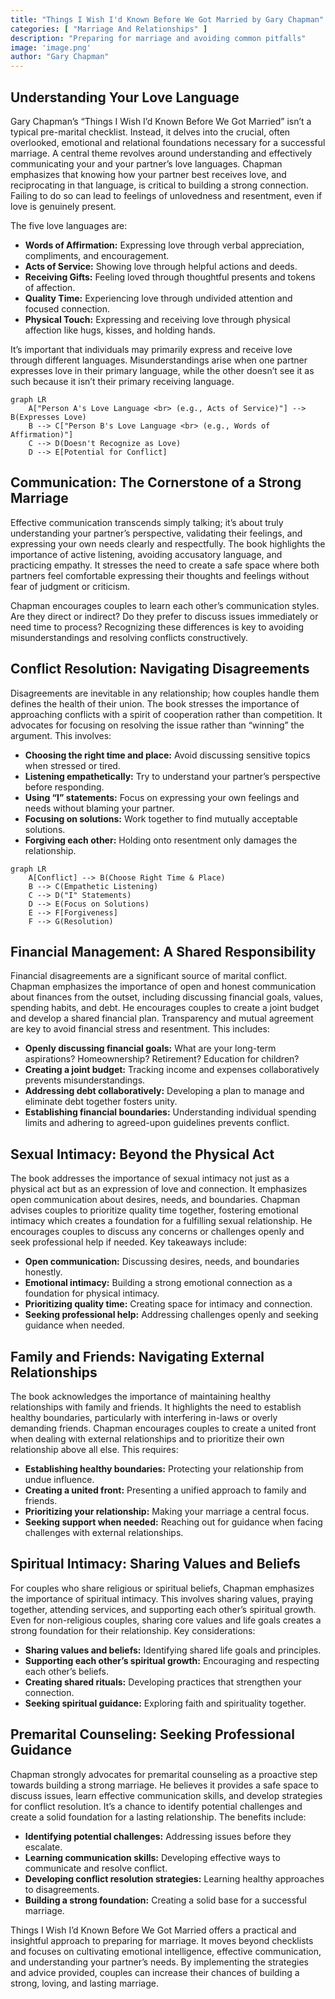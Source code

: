 ```yaml
---
title: "Things I Wish I'd Known Before We Got Married by Gary Chapman"
categories: [ "Marriage And Relationships" ]
description: "Preparing for marriage and avoiding common pitfalls"
image: 'image.png'
author: "Gary Chapman"
---
```

## Understanding Your Love Language

Gary Chapman's "Things I Wish I'd Known Before We Got Married" isn't a typical pre-marital checklist.  Instead, it delves into the crucial, often overlooked, emotional and relational foundations necessary for a successful marriage.  A central theme revolves around understanding and effectively communicating your and your partner's love languages.  Chapman emphasizes that knowing how your partner best receives love, and reciprocating in that language, is critical to building a strong connection.  Failing to do so can lead to feelings of unlovedness and resentment, even if love is genuinely present.

The five love languages are:

* **Words of Affirmation:** Expressing love through verbal appreciation, compliments, and encouragement.
* **Acts of Service:** Showing love through helpful actions and deeds.
* **Receiving Gifts:** Feeling loved through thoughtful presents and tokens of affection.
* **Quality Time:** Experiencing love through undivided attention and focused connection.
* **Physical Touch:** Expressing and receiving love through physical affection like hugs, kisses, and holding hands.

It's important that individuals may primarily express and receive love through different languages. Misunderstandings arise when one partner expresses love in their primary language, while the other doesn't see it as such because it isn't their primary receiving language.

```mermaid
graph LR
    A["Person A's Love Language <br> (e.g., Acts of Service)"] --> B(Expresses Love)
    B --> C["Person B's Love Language <br> (e.g., Words of Affirmation)"]
    C --> D(Doesn't Recognize as Love)
    D --> E[Potential for Conflict]
```

##  Communication: The Cornerstone of a Strong Marriage

Effective communication transcends simply talking; it's about truly understanding your partner's perspective, validating their feelings, and expressing your own needs clearly and respectfully. The book highlights the importance of active listening, avoiding accusatory language, and practicing empathy.  It stresses the need to create a safe space where both partners feel comfortable expressing their thoughts and feelings without fear of judgment or criticism.  

Chapman encourages couples to learn each other's communication styles.  Are they direct or indirect?  Do they prefer to discuss issues immediately or need time to process? Recognizing these differences is key to avoiding misunderstandings and resolving conflicts constructively.

## Conflict Resolution: Navigating Disagreements

Disagreements are inevitable in any relationship; how couples handle them defines the health of their union.  The book stresses the importance of approaching conflicts with a spirit of cooperation rather than competition.  It advocates for focusing on resolving the issue rather than "winning" the argument.  This involves:

* **Choosing the right time and place:** Avoid discussing sensitive topics when stressed or tired.
* **Listening empathetically:** Try to understand your partner's perspective before responding.
* **Using "I" statements:** Focus on expressing your own feelings and needs without blaming your partner.
* **Focusing on solutions:**  Work together to find mutually acceptable solutions.
* **Forgiving each other:** Holding onto resentment only damages the relationship.

```mermaid
graph LR
    A[Conflict] --> B(Choose Right Time & Place)
    B --> C(Empathetic Listening)
    C --> D("I" Statements)
    D --> E(Focus on Solutions)
    E --> F[Forgiveness]
    F --> G(Resolution)
```

##  Financial Management: A Shared Responsibility

Financial disagreements are a significant source of marital conflict. Chapman emphasizes the importance of open and honest communication about finances from the outset, including discussing financial goals, values, spending habits, and debt. He encourages couples to create a joint budget and develop a shared financial plan. Transparency and mutual agreement are key to avoid financial stress and resentment. This includes:

* **Openly discussing financial goals:**  What are your long-term aspirations?  Homeownership?  Retirement?  Education for children?
* **Creating a joint budget:**  Tracking income and expenses collaboratively prevents misunderstandings.
* **Addressing debt collaboratively:**  Developing a plan to manage and eliminate debt together fosters unity.
* **Establishing financial boundaries:**  Understanding individual spending limits and adhering to agreed-upon guidelines prevents conflict.


##  Sexual Intimacy:  Beyond the Physical Act

The book addresses the importance of sexual intimacy not just as a physical act but as an expression of love and connection.  It emphasizes open communication about desires, needs, and boundaries.  Chapman advises couples to prioritize quality time together, fostering emotional intimacy which creates a foundation for a fulfilling sexual relationship.  He encourages couples to discuss any concerns or challenges openly and seek professional help if needed.  Key takeaways include:

* **Open communication:**  Discussing desires, needs, and boundaries honestly.
* **Emotional intimacy:**  Building a strong emotional connection as a foundation for physical intimacy.
* **Prioritizing quality time:**  Creating space for intimacy and connection.
* **Seeking professional help:**  Addressing challenges openly and seeking guidance when needed.


##  Family and Friends:  Navigating External Relationships

The book acknowledges the importance of maintaining healthy relationships with family and friends.  It highlights the need to establish healthy boundaries, particularly with interfering in-laws or overly demanding friends.  Chapman encourages couples to create a united front when dealing with external relationships and to prioritize their own relationship above all else. This requires:

* **Establishing healthy boundaries:** Protecting your relationship from undue influence.
* **Creating a united front:**  Presenting a unified approach to family and friends.
* **Prioritizing your relationship:**  Making your marriage a central focus.
* **Seeking support when needed:**  Reaching out for guidance when facing challenges with external relationships.


##  Spiritual Intimacy:  Sharing Values and Beliefs

For couples who share religious or spiritual beliefs, Chapman emphasizes the importance of spiritual intimacy.  This involves sharing values, praying together, attending services, and supporting each other's spiritual growth.  Even for non-religious couples, sharing core values and life goals creates a strong foundation for their relationship.  Key considerations:

* **Sharing values and beliefs:**  Identifying shared life goals and principles.
* **Supporting each other's spiritual growth:**  Encouraging and respecting each other's beliefs.
* **Creating shared rituals:**  Developing practices that strengthen your connection.
* **Seeking spiritual guidance:**  Exploring faith and spirituality together.


##  Premarital Counseling:  Seeking Professional Guidance

Chapman strongly advocates for premarital counseling as a proactive step towards building a strong marriage. He believes it provides a safe space to discuss issues, learn effective communication skills, and develop strategies for conflict resolution. It's a chance to identify potential challenges and create a solid foundation for a lasting relationship. The benefits include:

* **Identifying potential challenges:**  Addressing issues before they escalate.
* **Learning communication skills:**  Developing effective ways to communicate and resolve conflict.
* **Developing conflict resolution strategies:**  Learning healthy approaches to disagreements.
* **Building a strong foundation:**  Creating a solid base for a successful marriage.


Things I Wish I'd Known Before We Got Married offers a practical and insightful approach to preparing for marriage. It moves beyond checklists and focuses on cultivating emotional intelligence, effective communication, and understanding your partner's needs. By implementing the strategies and advice provided, couples can increase their chances of building a strong, loving, and lasting marriage.

